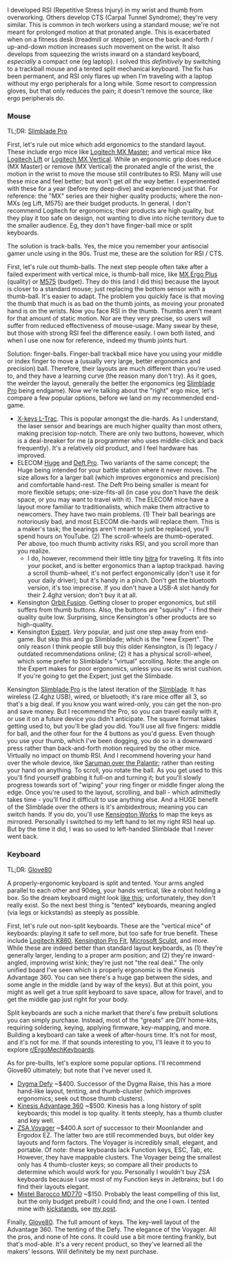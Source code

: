 

I developed RSI (Repetitive Stress Injury) in my wrist and thumb from overworking. Others develop CTS (Carpal Tunnel Syndrome); they're very similar. This is common in tech workers using a standard mouse; we're not meant for prolonged motion at that pronated angle. This is exacerbated when on a fitness desk (treadmill or stepper), since the back-and-forth / up-and-down motion increases such movement on the wrist. It also develops from squeezing the wrists inward on a standard keyboard, *especially* a compact one (eg laptop). I solved this *definitively* by switching to a trackball mouse and a tented split mechanical keyboard. The fix has been permanent, and RSI only flares up when I'm traveling with a laptop without my ergo peripherals for a long while. Some resort to compression gloves, but that only reduces the pain; it doesn't remove the source, like ergo peripherals do.

### Mouse

TL;DR: [Slimblade Pro](https://amzn.to/47BxLgJ)

First, let's rule out mice which add ergonomics to the standard layout. These include ergo mice like [Logitech MX Master](https://amzn.to/3NZ24r3); and vertical mice like [Logitech Lift](https://amzn.to/3HcIZxs) or [Logitech MX Vertical](https://amzn.to/3TOKjOO). While an ergonomic grip does reduce (MX Master) or remove (MX Vertical) the pronated angle of the wrist, the motion in the wrist to move the mouse still contributes to RSI. Many will use these mice and feel better; but won't get *all the way* better. I experimented with these for a year (before my deep-dive) and experienced just that. For reference: the "MX" series are their higher quality products; where the non-MXs (eg Lift, M575) are their budget products. In general, I don't recommend Logitech for ergonomics; their products are high quality, but they play it too safe on design, not wanting to dive into niche territory due to the smaller audience. Eg, they don't have finger-ball mice or split keyboards.

The solution is track-balls. Yes, the mice you remember your antisocial gamer uncle using in the 90s. Trust me, these are the solution for RSI / CTS.

First, let's rule out thumb-balls. The next step people often take after a failed experiment with vertical mice, is thumb-ball mice, like [MX Ergo Plus](https://amzn.to/3Hcq3zd) (quality) or [M575](https://amzn.to/3OlJjyf) (budget). They do this (and I did this) because the layout is closer to a standard mouse; just replacing the bottom sensor with a thumb-ball. It's easier to adapt. The problem you quickly face is that moving the thumb that much is as bad on the thumb joints, as moving your pronated hand is on the wrists. Now you face RSI in the thumb. Thumbs aren't meant for that amount of static motion. Nor are they very precise, so users will suffer from reduced effectiveness of mouse-usage. Many swear by these, but those with strong RSI feel the difference easily. I own both listed, and when I use one now for reference, indeed my thumb joints hurt.

Solution: finger-balls. Finger-ball trackball mice have you using your middle or index finger to move a (usually very large, better ergonomics and precision) ball. Therefore, their layouts are much different than you're used to, and they have a learning curve (the reason many don't try). As it goes, the weirder the layout, generally the better the ergonomics (eg [Slimblade Pro](https://amzn.to/47BxLgJ) being endgame). Now we're talking about the "right" ergo mice, let's compare a few popular options, before we land on my recommended end-game.

- [X-keys L-Trac](https://xkeys.com/l-tracblu.html). This is popular amongst the die-hards. As I understand, the laser sensor and bearings are much higher quality than most others, making precision top-notch. There are only two buttons, however, which is a deal-breaker for me (a programmer who uses middle-click and back frequently). It's a relatively old product, and I feel hardware has improved.
- ELECOM [Huge](https://amzn.to/48LYA2N) and [Deft Pro](https://amzn.to/3HgaiY4). Two variants of the same concept; the Huge being intended for your battle station where it never moves. The size allows for a larger ball (which improves ergonomics and precision) and comfortable hand-rest. The Deft Pro being smaller is meant for more flexible setups; one-size-fits-all (in case you don't have the desk space, or you may want to travel with it). The ELECOM mice have a layout more familiar to traditionalists, which make them attractive to newcomers. They have two main problems. (1) Their ball bearings are notoriously bad, and most ELECOM die-hards will replace them. This is a maker's task; the bearings aren't meant to just be replaced, you'll spend hours on YouTube. (2) The scroll-wheels are thumb-operated. Per above, too much thumb activity risks RSI, and you scroll more than you realize.
  - I do, however, recommend their little tiny [bitra](https://amzn.to/3SaKF0O) for traveling. It fits into your pocket, and is better ergonomics than a laptop trackpad. having a scroll thumb-wheel, it's not perfect ergonomically (don't use it for your daily driver); but it's handy in a pinch. Don't get the bluetooth version, it's too imprecise. If you don't have a USB-A slot handy for their 2.4ghz version; don't buy it at all.
- Kensington [Orbit Fusion](https://amzn.to/3vu8jg7). Getting closer to proper ergonomics, but still suffers from thumb buttons. Also, the buttons are "squishy" - I find their quality quite low. Surprising, since Kensington's other products are so high-quality.
- Kensington [Expert](https://amzn.to/47uPExU). *Very* popular, and just one step away from end-game. But skip this and go Slimblade; which is the "new Expert". The only reason I think people still buy this older Kensington, is (1) legacy / outdated recommendations online; (2) it has a physical scroll-wheel, which some prefer to Slimblade's "virtual" scrolling. Note: the angle on the Expert makes for poor ergonomics, unless you use its wrist cushion. If you're going to get the Expert, just get the Slimbade.

Kensington [Slimblade Pro](https://amzn.to/3RX6tvA) is the latest iteration of the [Slimblade](https://amzn.to/3RWvpDo). It has wireless (2.4ghz USB), wired, or bluetooth; it's rare mice offer all 3, so that's a big deal. If you know you want wired-only, you can get the non-pro and save money. But I recommend the Pro, so you can travel easily with it, or use it on a future device you didn't anticipate. The square format takes getting used to, but you'll be glad you did. You'll use all five fingers: middle for ball, and the other four for the 4 buttons as you'd guess. Even though you use your thumb, which I've been dogging, you do so in a downward press rather than back-and-forth motion required by the other mice. Virtually no impact on thumb RSI. And I recommend hovering your hand over the whole device, like [Saruman over the Palantir](https://upload.wikimedia.org/wikipedia/en/3/38/Saruman_uses_the_Palantir.jpg); rather than resting your hand on anything. To scroll, you rotate the ball. As you get used to this you'll find yourself grabbing it full-on and turning it; but you'll slowly progress towards sort of "wiping" your ring finger or middle finger along the edge. Once you're used to the layout, scrolling, and ball - which admittedly takes time - you'll find it difficult to use anything else. And a HUGE benefit of the Slimblade over the others is it's ambidextrous; meaning you can switch hands. If you do, you'll use [Kensington Works](https://www.kensington.com/software/kensingtonworks/) to map the keys as mirrored. Personally I switched to my left hand to let my right RSI heal up. But by the time it did, I was so used to left-handed Slimblade that I never went back.

### Keyboard

TL;DR: [Glove80](https://www.moergo.com/)

A properly-ergonomic keyboard is split and tented. Your arms angled parallel to each other and 90deg, your hands vertical, like a robot holding a box. So the dream keyboard might look [like this](https://www.micwil.com/images/gallery/safetype_safetype_vertical_keyboard_p1_800x566.jpg); unfortunately, they don't really exist. So the next best thing is "tented" keyboards, meaning angled (via legs or kickstands) as steeply as possible.

First, let's rule out non-split keyboards. These are the "vertical mice" of keyboards: playing it safe to sell more, but too safe for true benefit. These include [Logitech K860](https://amzn.to/48QlVQS), [Kensington Pro Fit](https://amzn.to/3RW7tzZ), [Microsoft Sculpt](https://amzn.to/3TXILSK), and more. While these are indeed better than standard layout keyboards, as (1) they're generally larger, lending to a proper arm position; and (2) they're inward-angled, improving wrist kink; they're just not "the real deal." The only unified board I've seen which is properly ergonomic is the Kinesis Advantage 360. You can see there's a huge gap between the sides, and some angle in the middle (and by way of the keys). But at this point, you might as well get a true split keyboard to save space, allow for travel, and to get the middle gap just right for your body.

Split keyboards are such a niche market that there's few prebuilt solutions you can simply purchase. Instead, most of the "greats" are DIY home-kits, requiring soldering, keying, applying firmware, key-mapping, and more. Building a keyboard can take a week of after-hours time. It's not for most, and it's not for me. If that sounds interesting to you, I'll leave it to you to explore [r/ErgoMechKeyboards](https://www.reddit.com/r/ErgoMechKeyboards/).

As for pre-builts, let's explore some popular options. I'll recommend Glove80 ultimately; but note that I've never used it.

- [Dygma Defy](https://dygma.com/products/dygma-defy) ~$400. Successor of the Dygma Raise, this has a more hand-like layout, tenting, and thumb-cluster (which improves ergonomics; seek out those thumb clusters).
- [Kinesis Advantage 360](https://kinesis-ergo.com/keyboards/advantage360/) ~$500. Kinesis has a long history of split keyboards; this model is top quality. It tents steeply, has a thumb cluster and key well.
- [ZSA Voyager](https://www.zsa.io/voyager/) ~$400.A *sort of* successor to their Moonlander and Ergodox EZ. The latter two are still recommended buys, but older key layouts and form factors. The Voyager is incredibly small, elegant, and portable. Of note: these keyboards lack Function keys, ESC, Tab, etc. However, they have mappable clusters. The Voyager being the smallest only has 4 thumb-cluster keys; so compare all their products to determine which would work for you. Personally I wouldn't buy ZSA keyboards because I use most of my Function keys in Jetbrains; but I do find their layouts elegant.
- [Mistel Barocco MD770](https://mistelkeyboard.com/products/d11cf7a73da49468e2a530b4cf18e76c) ~$150. Probably the least compelling of this list, but the only budget prebuilt I could find; and the one I own. I tented mine with [kickstands](https://amzn.to/48pzVRX), see [my post](https://www.reddit.com/r/ErgoMechKeyboards/comments/10jtaf3/cheap_kick_stands_to_tent_keyboards/).

Finally, [Glove80](https://www.moergo.com/). The full amount of keys. The key-well layout of the Advantage 360. The tenting of the Defy. The elegance of the Voyager. All the pros, and none of hte cons. It could use a bit more tenting frankly, but that's mod-able. It's a very recent product, so they've learned all the makers' lessons. Will definitely be my next purchase.
